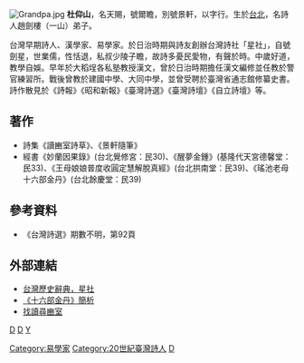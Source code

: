 [[File:Grandpa.jpg|right]]
'''杜仰山'''{{BD|1897年|12月19日|1968年||catIdx=D杜}}，名天賜，號爾瞻，別號景軒，以字行。生於[[台北|台北]]，名詩人趙劍樓（一山）弟子。

台灣早期詩人、漢學家、易學家。於日治時期與詩友創辦台灣詩社「星社」，自號劍星，世業儒，性恬退，私叔少陵子瞻，故詩多憂民愛物，有聲於時。中歲好道，教學自娛。早年於大稻埕各私塾教授漢文，曾於日治時期擔任漢文編修並任教於警官練習所。戰後曾教於建國中學、大同中學，並曾受聘於臺灣省通志館修纂史書。詩作散見於《詩報》《昭和新報》《臺灣詩選》《臺灣詩壇》《自立詩壇》等。

==著作==
*詩集《讀豳室詩草》、《景軒隨筆》
*經書《妙蘭因果錄》(台北覺修宮：民30)、《醒夢金鍾》(基隆代天宮德馨堂：民33)、《王母娘娘普度收圓定慧解脫真經》(台北拱南堂：民39)、《瑤池老母十六部金丹》(台北餘慶堂：民39)

==參考資料==
*《台灣詩選》期數不明，第92頁

== 外部連結 ==
* [http://taipedia.cca.gov.tw/taipedia/dict/DispText.aspx?id=1883 台灣歷史辭典，星社]{{dead link|date=2018年3月 |bot=InternetArchiveBot |fix-attempted=yes }}
* [https://web.archive.org/web/20070928015000/http://www.qztao.url.tw/theology06.htm 《十六部金丹》簡析]
* [http://binodes.blogspot.com/ 找讀尋豳室] {{Wayback|url=http://binodes.blogspot.com/ |date=20190605040951 }}

[[分類:臺灣男性詩人|D]]
[[Category:易學家|Category:易學家]]
[[分類:臺灣日治時期詩人|D]]
[[Category:20世紀臺灣詩人|Category:20世紀臺灣詩人]]
[[Category:台北市人|D]]
[[分類:杜姓|Y]]